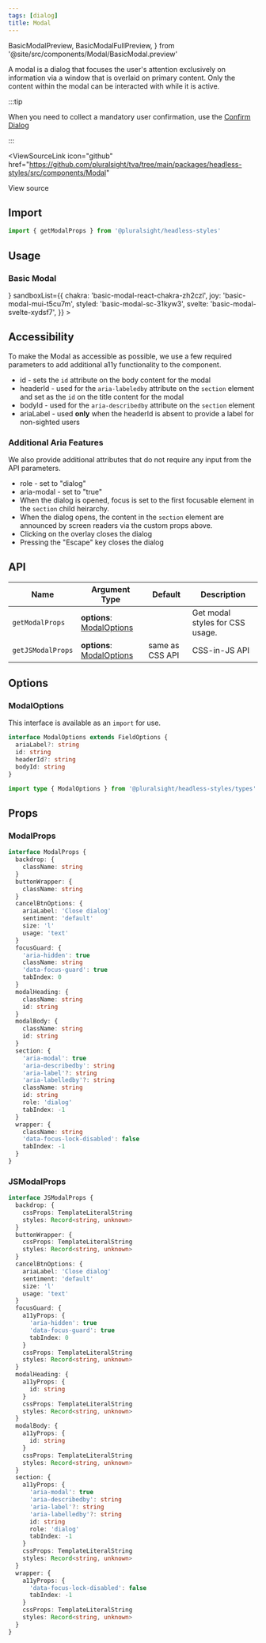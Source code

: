 ```yaml
---
tags: [dialog]
title: Modal
---
```


  BasicModalPreview,
  BasicModalFullPreview,
} from '@site/src/components/Modal/BasicModal.preview'

A modal is a dialog that focuses the user's attention exclusively on information via a window that is overlaid on primary content.
Only the content within the modal can be interacted with while it is active.

:::tip

When you need to collect a mandatory user confirmation, use the [Confirm Dialog](./ConfirmDialog.mdx)

:::

<ViewSourceLink
  icon="github"
  href="https://github.com/pluralsight/tva/tree/main/packages/headless-styles/src/components/Modal"
>
  View source
</ViewSourceLink>

## Import

```javascript
import { getModalProps } from '@pluralsight/headless-styles'
```

## Usage

### Basic Modal

<BasicModal />
<LiveExampleTabs
  fullCode={<BasicModalFullPreview />}
  sandboxList={{
    chakra: 'basic-modal-react-chakra-zh2czl',
    joy: 'basic-modal-mui-t5cu7m',
    styled: 'basic-modal-sc-31kyw3',
    svelte: 'basic-modal-svelte-xydsf7',
  }}
>
  <BasicModalPreview />
</LiveExampleTabs>

<DialogDisclaimer />

## Accessibility

To make the Modal as accessible as possible, we use a few required parameters to add additional a11y functionality to the component.

- id - sets the `id` attribute on the body content for the modal
- headerId - used for the `aria-labeledby` attribute on the `section` element and set as the `id` on the title content for the modal
- bodyId - used for the `aria-describedby` attribute on the `section` element
- ariaLabel - used **only** when the headerId is absent to provide a label for non-sighted users

### Additional Aria Features

We also provide additional attributes that do not require any input from the API parameters.

- role - set to "dialog"
- aria-modal - set to "true"
- When the dialog is opened, focus is set to the first focusable element in the `section` child heirarchy.
- When the dialog opens, the content in the `section` element are announced by screen readers via the custom props above.
- Clicking on the overlay closes the dialog
- Pressing the "Escape" key closes the dialog

## API

| Name              | Argument Type                              | Default         | Description                     |
| ----------------- | ------------------------------------------ | --------------- | ------------------------------- |
| `getModalProps`   | **options**: [ModalOptions](#modaloptions) |                 | Get modal styles for CSS usage. |
| `getJSModalProps` | **options**: [ModalOptions](#modaloptions) | same as CSS API | CSS-in-JS API                   |

## Options

### ModalOptions

This interface is available as an `import` for use.

```typescript
interface ModalOptions extends FieldOptions {
  ariaLabel?: string
  id: string
  headerId?: string
  bodyId: string
}
```

```typescript title="Import example"
import type { ModalOptions } from '@pluralsight/headless-styles/types'
```

## Props

### ModalProps

```typescript
interface ModalProps {
  backdrop: {
    className: string
  }
  buttonWrapper: {
    className: string
  }
  cancelBtnOptions: {
    ariaLabel: 'Close dialog'
    sentiment: 'default'
    size: 'l'
    usage: 'text'
  }
  focusGuard: {
    'aria-hidden': true
    className: string
    'data-focus-guard': true
    tabIndex: 0
  }
  modalHeading: {
    className: string
    id: string
  }
  modalBody: {
    className: string
    id: string
  }
  section: {
    'aria-modal': true
    'aria-describedby': string
    'aria-label'?: string
    'aria-labelledby'?: string
    className: string
    id: string
    role: 'dialog'
    tabIndex: -1
  }
  wrapper: {
    className: string
    'data-focus-lock-disabled': false
    tabIndex: -1
  }
}
```

### JSModalProps

```typescript
interface JSModalProps {
  backdrop: {
    cssProps: TemplateLiteralString
    styles: Record<string, unknown>
  }
  buttonWrapper: {
    cssProps: TemplateLiteralString
    styles: Record<string, unknown>
  }
  cancelBtnOptions: {
    ariaLabel: 'Close dialog'
    sentiment: 'default'
    size: 'l'
    usage: 'text'
  }
  focusGuard: {
    a11yProps: {
      'aria-hidden': true
      'data-focus-guard': true
      tabIndex: 0
    }
    cssProps: TemplateLiteralString
    styles: Record<string, unknown>
  }
  modalHeading: {
    a11yProps: {
      id: string
    }
    cssProps: TemplateLiteralString
    styles: Record<string, unknown>
  }
  modalBody: {
    a11yProps: {
      id: string
    }
    cssProps: TemplateLiteralString
    styles: Record<string, unknown>
  }
  section: {
    a11yProps: {
      'aria-modal': true
      'aria-describedby': string
      'aria-label'?: string
      'aria-labelledby'?: string
      id: string
      role: 'dialog'
      tabIndex: -1
    }
    cssProps: TemplateLiteralString
    styles: Record<string, unknown>
  }
  wrapper: {
    a11yProps: {
      'data-focus-lock-disabled': false
      tabIndex: -1
    }
    cssProps: TemplateLiteralString
    styles: Record<string, unknown>
  }
}
```
